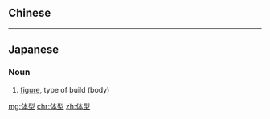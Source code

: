 {{also|體型}}
==Chinese==
{{zh-see|體型}}

----

==Japanese==
{{ja-kanjitab|たい|けい|yomi=on}}

===Noun===
{{ja-noun|たいけい|kyu=體型}}

# [[figure]], type of build (body)
#: {{ja-usex|スリムな体型の女性|スリム な たいけい の じょせい|slim woman}}

[[mg:体型]]
[[chr:体型]]
[[zh:体型]]